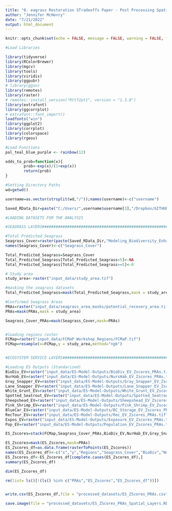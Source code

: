 ```yaml
---
title: "0. eagrass Restoration STradeoffs Paper - Post Processing Spatial Datasets"
author: "Jennifer McHenry"
date: "7/21/2022"
output: html_document
---
```


```r
knitr::opts_chunk$set(echo = FALSE, message = FALSE, warning = FALSE, fig.pos = "H", out.extra = "")

#Load Libraries

library(tidyverse)
library(RColorBrewer)
library(mgcv)
library(tools)
library(viridis)
library(ggpubr)
# library(ggsn)
library(remotes)
library(raster)
# remotes::install_version("Rttf2pt1", version = "1.3.8")
library(extrafont)
library(ggcorrplot)
# extrafont::font_import() 
loadfonts("win")
library(ggplot2)
library(corrplot)
library(colorspace)
library(rgeos)

#Load Functions 
pal_teal_blue_purple <- rainbow(12)

odds_to_prob=function(x){
        prob<-exp(x)/(1+exp(x))
        return(prob)
}

#Setting Directory Paths
wd=getwd()

username=as.vector(strsplit(wd,"/"));names(username)<-c("username")

Saved_RData_Dir=paste("C:/Users/",username$username[3],"/Dropbox/GITHUB/Disseratation/",sep="")

```

```r
#LOADING DATASETS FOR THE ANALYSIS 

#SEAGRASS LAYERS#######################################################################################################################

#Total Predicted_Seagrass
Seagrass_Cover=raster(paste(Saved_RData_Dir,"Modeling_Biodiversity_Enhancement_Value/model_output/August_2020_seagrassmodel_predictions/Annual_Predictions/Seagrass_Cover_MeanAnnual_Current_Corrected_CorExp.tif",sep=""))
names(Seagrass_Cover)<-c("Seagrass_Cover")

Total_Predicted_Seagrass=Seagrass_Cover
Total_Predicted_Seagrass[Total_Predicted_Seagrass<5]<-NA
Total_Predicted_Seagrass[Total_Predicted_Seagrass>=5]<-0

# Study area
study_area<-raster("input_data/study_area.tif")

#masking the seagrass datasets
Total_Predicted_Seagrass=mask(Total_Predicted_Seagrass,mask = study_area)

#Confirmed Seagrass Areas
PRAs=raster("input_data/seagrass_area_masks/potential_recovery_area.tif")
PRAs=mask(PRAs,mask = study_area)

Seagrass_Cover_PRAs=mask(Seagrass_Cover,mask=PRAs)


#loading regions raster
FCMap=raster("input_data/FCMaP_Workshop_Regions/FCMaP.tif")
FCMap=resample(x=FCMap,y = study_area,method="ngb")


#ECOSYSTEM SERVICE LAYERS##############################################################################################################

#Loading ES Outputs (Standarized)
BioDiv_EV=raster("input_data/ES-Model-Outputs/BioDiv_EV_Zscores_PRAs.tif")
NurHab_EV=raster("input_data/ES-Model-Outputs/NursHab_EV_Zscores_PRAs.tif")
Gray_Snapper_EV=raster("input_data/ES-Model-Outputs/Gray_Snapper_EV_Zscores_PRAs.tif")
Lane_Snapper_EV=raster("input_data/ES-Model-Outputs/Lane_Snapper_EV_Zscores_PRAs.tif")
White_Grunt_EV=raster("input_data/ES-Model-Outputs/White_Grunt_EV_Zscores_PRAs.tif")
Spotted_Seatrout_EV=raster("input_data/ES-Model-Outputs/Spotted_Seatrout_EV_Zscores_PRAs.tif")
Sheepshead_EV=raster("input_data/ES-Model-Outputs/Sheepshead_EV_Zscores_PRAs.tif")
Pink_Shrimp_EV=raster("input_data/ES-Model-Outputs/Pink_Shrimp_EV_Zscores_PRAs.tif")
BlueCar_EV=raster("input_data/ES-Model-Outputs/BC_Storage_EV_Zscores_PRAs.tif")
RecTour_EV=raster("input_data/ES-Model-Outputs/Rec_EV_Zscores_PRAs.tif")
Expos_EV=raster("input_data/ES-Model-Outputs/Exposure_EV_Zscores_PRAs.tif")
Pop_EV=raster("input_data/ES-Model-Outputs/Population_EV_Zscores_PRAs.tif")

ES_Zscores=stack(FCMap,Seagrass_Cover_PRAs,BioDiv_EV,NurHab_EV,Gray_Snapper_EV,Lane_Snapper_EV,White_Grunt_EV,Spotted_Seatrout_EV,Sheepshead_EV,Pink_Shrimp_EV,BlueCar_EV,RecTour_EV,Expos_EV,Pop_EV)

ES_Zscores=mask(ES_Zscores,mask=PRAs)
ES_Zscores_df=as.data.frame(rasterToPoints(ES_Zscores))
names(ES_Zscores_df)<-c("x","y","Regions","Seagrass_Cover","BioDiv","NurHab","Gray_Snapper","Lane_Snapper","White_Grunt","Spotted_Seatrout","Sheepshead","Pink_Shrimp","BlueCar","RecTour","Expos","Pop")
ES_Zscores_df<-ES_Zscores_df[complete.cases(ES_Zscores_df),]
summary(ES_Zscores_df)

dim(ES_Zscores_df)

rm(list= ls()[!(ls() %in% c("PRAs","ES_Zscores","ES_Zscores_df"))])


write.csv(ES_Zscores_df,file = "processed_datasets/ES_ZScores_PRAs.csv")

save.image(file = "processed_datasets/ES_ZScores_PRAs_Spatial_Layers.RData")
```

